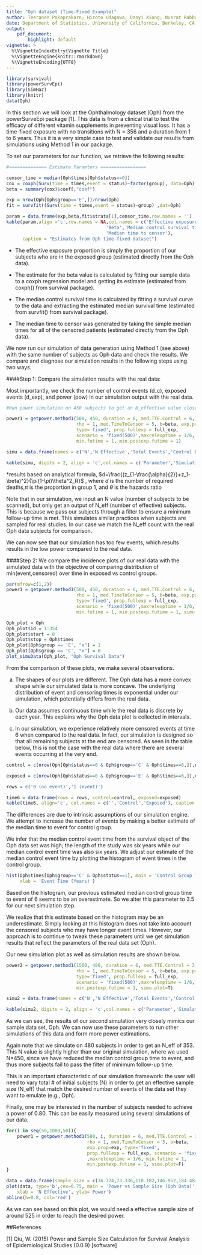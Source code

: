 ```yaml
---
title: "Oph dataset (Time-Fixed Example)"
author: Teeranan Pokaprakarn; Hiroto Udagawa; Danyi Xiong; Nusrat Rabbee (rabbee@berkeley.edu) 
date: Department of Statistics, University of California, Berkeley, CA
output: 
    pdf_document:
        highlight: default
vignette: >
  %\VignetteIndexEntry{Vignette Title}
  %\VignetteEngine{knitr::rmarkdown}
  %\VignetteEncoding{UTF8}
---
```


```r
library(survival)
library(powerSurvEpi)
library(SimHaz)
library(knitr)
data(Oph)
```

In this section we will look at the Ophthalmology dataset (Oph) from the powerSurveEpi package [1]. This data is from a clinical trial to test the efficacy of different vitamin supplements in preventing visual loss. It has a time-fixed exposure with no transitions with N = 356 and a duration from 1 to 6 years. Thus it is a very simple case to test and validate our results from simulations using Method 1 in our package.

To set our parameters for our function, we retrieve the following results:

```r
#============== Estimate Paramters =================

censor_time = median(Oph$times[Oph$status==0])
cox = coxph(Surv(time = times,event = status)~factor(group), data=Oph)
beta = summary(cox)$coef[,"coef"]

exp = nrow(Oph[Oph$group=='E',])/nrow(Oph)
fit = survfit((Surv(time = times,event = status)~group) ,dat=Oph)
```

```r
param = data.frame(exp,beta,fit$strata[1],censor_time,row.names = '')
kable(param,align ='c',row.names = NA,col.names = c('Effective exposure proportion',
                                     'Beta','Median control survival time',
                                     'Median time to censor'),
      caption = "Estimates from Oph time-fixed dataset")
```

* The effective exposure proportion is simply the proportion of our subjects who are in the exposed group (estimated directly from the Oph data).

* The estimate for the beta value is calculated by fitting our sample data to a coxph regression model and getting its estimate (estimated from coxph() from survival package).

* The median control survival time is calculated by fitting a survival curve to the data and extracting the estimated median survival time (estimated from survfit() from survival package).

* The median time to censor was generated by taking the simple median times for all of the censored patients (estimated directly from the Oph data).

We now run our simulation of data generation using Method 1 (see above) with the same number of subjects as Oph data and check the results.  We compare and diagnose our simulation results in the following steps using two ways.

####Step 1: Compare the simulation results with the real data:

Most importantly, we check the number of control events (d_c), exposed events (d_exp), and power (pow) in our simulation output with the real data.

```r
#Run power simulation on 450 subjects to get an N_effective value close to 354

power1 = getpower.method1(500, 450, duration = 6, med.TTE.Control = 6, 
                          rho = 1, med.TimeToCensor = 5, b=beta, exp.prop=exp,
                          type='fixed', prop.fullexp = full_exp, 
                          scenario = 'fixed(500)',maxrelexptime = 1/6, 
                          min.futime = 1, min.postexp.futime = 1)
```
```r
simu = data.frame(names = c('N','N Effective','Total Events','Control Events','Exposed Events','Power'),simulation = as.numeric(power1[c(3,11,15,16,17,20)]), oph = c(NA, 354,154,89,65,"0.638*"))

kable(simu, digits = 2, align = 'c',col.names = c('Parameter','Simulation Results','Oph Data Event Count'),caption = "Simulation results vs Data")
```

*results based on analytical formula, $d=\frac{(z_{1-\frac{\alpha}{2}}+z_1-\beta)^2}{\pi(1-\pi)\theta^2_R}$ , where $d$ is the number of required deaths,$\pi$ is the proportion in group 1, and $\theta$ is the hazards ratio

Note that in our simulation, we input an N value (number of subjects to be scanned), but only get an output of N_eff (number of effective) subjects. This is because we pass our subjects through a filter to ensure a minimum follow-up time is met. This simulates similar practices when subjects are sampled for real studies. In our case we match the N_eff count with the real Oph data subjects for comparison. 

We can now see that our simulation has too few events, which results results in the low power compared to the real data.

####Step 2: We compare the incidence plots of our real data with the simulated data with the objective of comparing distribution of min(event,censored) over time in exposed vs control groups.  


```r
par(mfrow=c(1,2))
power1 = getpower.method1(500, 450, duration = 6, med.TTE.Control = 6, 
                          rho = 1, med.TimeToCensor = 5, b=beta, exp.prop=exp,
                          type='fixed', prop.fullexp = full_exp, 
                          scenario = 'fixed(500)',maxrelexptime = 1/6, 
                          min.futime = 1, min.postexp.futime = 1, simu.plot = T)

Oph_plot = Oph
Oph_plot$id = 1:354
Oph_plot$start = 0
Oph_plot$stop = Oph$times
Oph_plot[Oph$group == 'E', "x"] = 1
Oph_plot[Oph$group == 'C', "x"] = 0
plot_simuData(Oph_plot, "Oph Survival Data")
```


From the comparison of these plots, we make several observations.

a. The shapes of our plots are different. The Oph data has a more convex shape while our simulated data is more concave. The underlying distribution of event and censoring times is exponential under our simulation, which potentially differs from the real data.

b. Our data assumes continuous time while the real data is discrete by each year. This explains why the Oph data plot is collected in intervals. 

c. In our simulation, we experience relatively more censored events at time 6 when compared to the real data. In fact, our simulation is designed so that all remaining subjects at the end are censored. As seen in the table below, this is not the case with the real data where there are several events occurring at the very end.

```r
control = c(nrow(Oph[Oph$status==0 & Oph$group=='C' & Oph$times==6,]),nrow(Oph[Oph$status==1 & Oph$group=='C' & Oph$times==6,]))

exposed = c(nrow(Oph[Oph$status==0 & Oph$group=='E' & Oph$times==6,]),nrow(Oph[Oph$status==1 & Oph$group=='E' & Oph$times==6,]))

rows = c('0 (no event)','1 (event)')

time6 = data.frame(rows = rows, control=control, exposed=exposed)
kable(time6, align='c', col.names = c('','Control','Exposed'), caption = 'Oph Data Group vs Event Status (at time=6)')
```

The differences are due to intrinsic assumptions of our simulation engine. We attempt to increase the number of events by making a better estimate of the median time to event for control group. 

We infer that the median control event time from the survival object of the Oph data set was high; the length of the study was six years while our median control event time was also six years. We adjust our estimate of the median control event time by plotting the histogram of event times in the control group. 



```r
hist(Oph$times[Oph$group=='C' & Oph$status==1], main = 'Control Group Time to Event',
     xlab = 'Event Time (Years)')
```

  
Based on the histogram, our previous estimated median control group time to event of 6 seems to be an overestimate. So we alter this parameter to 3.5 for our next simulation step. 

We realize that this estimate based on the histogram may be an underestimate. Simply looking at this histogram does not take into account the censored subjects who may have longer event times. However, our approach is to continue to tweak these parameters until we get simulation results that reflect the parameters of the real data set (Oph).

Our new simulation plot as well as simulation results are shown below.

```r

power2 = getpower.method1(1500, 480, duration = 6, med.TTE.Control = 3.5, 
                          rho = 1, med.TimeToCensor = 5, b=beta, exp.prop=exp, 
                          type='fixed', prop.fullexp = full_exp, 
                          scenario = 'fixed(500)',maxrelexptime = 1/6, min.futime = 1,
                          min.postexp.futime = 1, simu.plot=T)

```
```r
simu2 = data.frame(names = c('N','N Effective','Total Events','Control Events','Exposed Events','Power'),simulation = as.numeric(power2[c(3,11,15,16,17,20)]), oph = c(NA, 354,154,89,65,0.638))

kable(simu2, digits = 2, align = 'c',col.names = c('Parameter','Simulation Results','Oph Data Event Count'),caption = "Simulation results vs Data")
```

As we can see, the results of our second simulation very closely mimics our sample data set, Oph. We can now use these parameters to run other simulations of this data and form more power estimations.

Again note that we simulate on 480 subjects in order to get an N_eff of 353. This N value is slightly higher than our original simulation, where we used N=450, since we have reduced the median control group time to event, and thus more subjects fail to pass the filter of minimum follow-up time.  

This is an important characteristic of our simulation framework: the user will need to vary total # of initial subjects (N) in order to get an effective sample size (N_eff) that match the desired number of events of the data set they want to emulate (e.g., Oph).

Finally, one may be interested in the number of subjects needed to achieve a power of 0.80. This can be easily measured using several simulations of our data. 

```r
for(i in seq(50,1000,50)){
    power1 = getpower.method1(500, i, duration = 6, med.TTE.Control = 3.5, 
                              rho = 1, med.TimeToCensor = 5, b=beta, 
                              exp.prop=exp, type='fixed', 
                              prop.fullexp = full_exp, scenario = 'fixed(500)'
                              ,maxrelexptime = 1/6, min.futime = 1, 
                              min.postexp.futime = 1, simu.plot=F)
}
```
```r
data = data.frame(sample_size = c(36.724,73.336,110.182,146.952,184.484,220.622,257.862,294.21,330.556,367.21,403.942,441.696,478.644,514.36,550.868,588.148,624.54,661.724,699.294,735.39), power = c(0.094,0.162,0.232,0.322,0.38,0.408,0.43,0.518,0.568,0.68,0.65,0.696,0.716,0.738,0.83,0.844,0.866,0.88,0.866,0.918))
plot(data, type='b',cex=0.75, main = 'Power vs Sample Size (Oph Data)',
    xlab = 'N Effective', ylab='Power')
abline(h=0.8, col='red')

```

As we can see based on this plot, we would need a effective sample size of around 525 in order to reach the desired power. 

##References

[1] Qiu, W. (2015) Power and Sample Size Calculation for Survival Analysis of Epidemiological Studies (0.0.9) [software]
